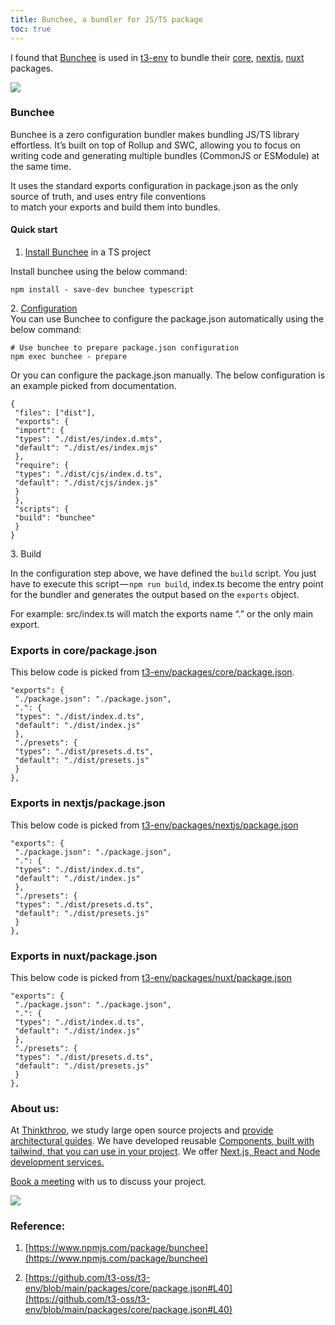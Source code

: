 ```yaml
---
title: Bunchee, a bundler for JS/TS package
toc: true
---
```


I found that [Bunchee](https://www.npmjs.com/package/bunchee) is used in [t3-env](https://github.com/t3-oss/t3-env/blob/main/packages/core/package.json#L40) to bundle their [core](https://github.com/t3-oss/t3-env/blob/main/packages/core/package.json#L40), [nextjs](https://github.com/t3-oss/t3-env/blob/main/packages/nextjs/package.json), [nuxt](https://github.com/t3-oss/t3-env/blob/main/packages/nuxt/package.json) packages.

![](https://cdn-images-1.medium.com/max/1600/1*zmEZ0GNa4gedmN0qpsdvhg.png)

### Bunchee

Bunchee is a zero configuration bundler makes bundling JS/TS library effortless. It’s built on top of Rollup and SWC, allowing you to focus on writing code and generating multiple bundles (CommonJS or ESModule) at the same time. 

It uses the standard exports configuration in package.json as the only source of truth, and uses entry file conventions   
to match your exports and build them into bundles.

#### Quick start

1. [Install Bunchee](https://www.npmjs.com/package/bunchee#quick-start) in a TS project
    

Install bunchee using the below command:

```plaintext
npm install - save-dev bunchee typescript
```

2\. [Configuration](https://www.npmjs.com/package/bunchee#configuration)  
You can use Bunchee to configure the package.json automatically using the below command:

```plaintext
# Use bunchee to prepare package.json configuration
npm exec bunchee - prepare
```

Or you can configure the package.json manually. The below configuration is an example picked from documentation.

```plaintext
{
 "files": ["dist"],
 "exports": {
 "import": {
 "types": "./dist/es/index.d.mts",
 "default": "./dist/es/index.mjs"
 },
 "require": {
 "types": "./dist/cjs/index.d.ts",
 "default": "./dist/cjs/index.js"
 }
 },
 "scripts": {
 "build": "bunchee"
 }
}
```

3\. Build

In the configuration step above, we have defined the `build` script. You just have to execute this script — `npm run build`, index.ts become the entry point for the bundler and generates the output based on the `exports` object.

For example: src/index.ts will match the exports name “.” or the only main export.

### Exports in core/package.json

This below code is picked from [t3-env/packages/core/package.json](https://github.com/t3-oss/t3-env/blob/main/packages/core/package.json#L13C3-L23C5).

```plaintext
"exports": {
 "./package.json": "./package.json",
 ".": {
 "types": "./dist/index.d.ts",
 "default": "./dist/index.js"
 },
 "./presets": {
 "types": "./dist/presets.d.ts",
 "default": "./dist/presets.js"
 }
},
```

### Exports in nextjs/package.json

This below code is picked from [t3-env/packages/nextjs/package.json](https://github.com/t3-oss/t3-env/blob/main/packages/nextjs/package.json#L13-L23)

```plaintext
"exports": {
 "./package.json": "./package.json",
 ".": {
 "types": "./dist/index.d.ts",
 "default": "./dist/index.js"
 },
 "./presets": {
 "types": "./dist/presets.d.ts",
 "default": "./dist/presets.js"
 }
},
```

### Exports in nuxt/package.json

This below code is picked from [t3-env/packages/nuxt/package.json](https://github.com/t3-oss/t3-env/blob/main/packages/nuxt/package.json)

```plaintext
"exports": {
 "./package.json": "./package.json",
 ".": {
 "types": "./dist/index.d.ts",
 "default": "./dist/index.js"
 },
 "./presets": {
 "types": "./dist/presets.d.ts",
 "default": "./dist/presets.js"
 }
},
```

### About us:

At [Thinkthroo](https://thinkthroo.com/), we study large open source projects and [provide architectural guides](https://app.thinkthroo.com/architecture). We have developed reusable [Components, built with tailwind, that you can use in your project](https://thinkthroo.com/components). We offer [Next.js, React and Node development services.](https://thinkthroo.com/components)

[Book a meeting](https://cal.com/team-thinkthroo-dxiovj/consultation?date=2024-10-19&month=2024-10) with us to discuss your project.

![](https://cdn-images-1.medium.com/max/1600/0*gAWxj3yJJLJ9aNbS.png)

### Reference:

1. [https://www.npmjs.com/package/bunchee](https://www.npmjs.com/package/bunchee)
    
2. [https://github.com/t3-oss/t3-env/blob/main/packages/core/package.json#L40](https://github.com/t3-oss/t3-env/blob/main/packages/core/package.json#L40)